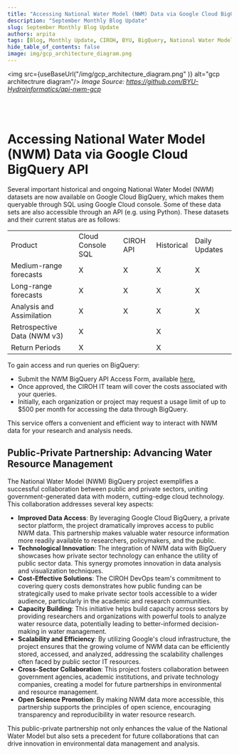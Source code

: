 ```yaml
---
title: "Accessing National Water Model (NWM) Data via Google Cloud BigQuery API"
description: "September Monthly Blog Update"
slug: September Monthly Blog Update
authors: arpita
tags: [Blog, Monthly Update, CIROH, BYU, BigQuery, National Water Model, Google Cloud, Cloud Services]
hide_table_of_contents: false
image: img/gcp_architecture_diagram.png
---
```



<img src={useBaseUrl("/img/gcp_architecture_diagram.png" )} alt="gcp architectrure diagram"/>
<i >Image Source: <Link to="https://github.com/BYU-Hydroinformatics/api-nwm-gcp">https://github.com/BYU-Hydroinformatics/api-nwm-gcp</Link> </i>
 
<br />
<br />

# Accessing National Water Model (NWM) Data via Google Cloud BigQuery API
Several important historical and ongoing National Water Model (NWM) datasets are now available on Google Cloud BigQuery, which makes them queryable through SQL using Google Cloud console. Some of these data sets are also accessible through an API (e.g. using Python). These datasets and their current status are as follows:

<table style={{ width: '100%', display: 'inline-table' }}>
<tr>
    <td>Product</td>
    <td>Cloud Console SQL</td>
    <td>CIROH API</td>
    <td>Historical</td>
    <td>Daily Updates</td>
</tr>
<tr>
    <td>Medium-range forecasts</td>
    <td>X</td>
    <td>X</td>
    <td>X</td>
    <td>X</td>
</tr>
<tr>
    <td>Long-range forecasts</td>
    <td>X</td>
    <td>X</td>
    <td>X</td>
    <td>X</td>
</tr>
<tr>
    <td>Analysis and Assimilation</td>
    <td>X</td>
    <td>X</td>
    <td>X</td>
    <td>X</td>
</tr>
<tr>
    <td>Retrospective Data (NWM v3)</td>
    <td>X</td>
    <td></td>
    <td>X</td>
    <td></td>
</tr>
<tr>
    <td>Return Periods</td>
    <td>X</td>
    <td></td>
    <td>X</td>
    <td></td>
</tr>
</table>
<!-- truncate -->
To gain access and run queries on BigQuery:

- Submit the NWM BigQuery API Access Form, available [here.](https://docs.ciroh.org/docs/products/data-management/bigquery-api/)
- Once approved, the CIROH IT team will cover the costs associated with your queries.
- Initially, each organization or project may request a usage limit of up to $500 per month for accessing the data through BigQuery.
 

This service offers a convenient and efficient way to interact with NWM data for your research and analysis needs.

 

## Public-Private Partnership: Advancing Water Resource Management

 

The National Water Model (NWM) BigQuery project exemplifies a successful collaboration between public and private sectors, uniting government-generated data with modern, cutting-edge cloud technology. This collaboration addresses several key aspects:

 

- **Improved Data Access**: By leveraging Google Cloud BigQuery, a private sector platform, the project dramatically improves access to public NWM data. This partnership makes valuable water resource information more readily available to researchers, policymakers, and the public.
- **Technological Innovation**: The integration of NWM data with BigQuery showcases how private sector technology can enhance the utility of public sector data. This synergy promotes innovation in data analysis and visualization techniques.
- **Cost-Effective Solutions**: The CIROH DevOps team's commitment to covering query costs demonstrates how public funding can be strategically used to make private sector tools accessible to a wider audience, particularly in the academic and research communities.
- **Capacity Building**: This initiative helps build capacity across sectors by providing researchers and organizations with powerful tools to analyze water resource data, potentially leading to better-informed decision-making in water management.
- **Scalability and Efficiency**: By utilizing Google's cloud infrastructure, the project ensures that the growing volume of NWM data can be efficiently stored, accessed, and analyzed, addressing the scalability challenges often faced by public sector IT resources.
- **Cross-Sector Collaboration**: This project fosters collaboration between government agencies, academic institutions, and private technology companies, creating a model for future partnerships in environmental and resource management.
- **Open Science Promotion**: By making NWM data more accessible, this partnership supports the principles of open science, encouraging transparency and reproducibility in water resource research.
 

This public-private partnership not only enhances the value of the National Water Model but also sets a precedent for future collaborations that can drive innovation in environmental data management and analysis.

 


 
